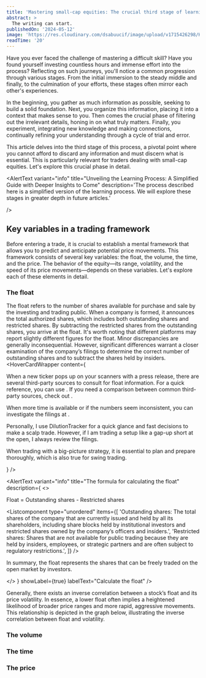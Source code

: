 ```yaml
---
title: 'Mastering small-cap equities: The crucial third stage of learning'
abstract: >
  The writing can start.
publishedOn: '2024-05-12'
image: 'https://res.cloudinary.com/dsabuucif/image/upload/v1715426298/Hakanda%20Blog%20Open%20Graph/penguin-1867414_1280_dgsmkn.jpg'
readTime: '20'
---
```


Have you ever faced the challenge of mastering a difficult skill?
Have you found yourself investing countless hours and immense effort into the process?
Reflecting on such journeys, you'll notice a common progression through various stages.
From the initial immersion to the steady middle and finally, to the culmination of your efforts,
these stages often mirror each other's experiences.

In the beginning, you gather as much information as possible, seeking to build a solid foundation.
Next, you organize this information, placing it into a context that makes sense to you.
Then comes the crucial phase of filtering out the irrelevant details, honing in on what truly matters.
Finally, you experiment, integrating new knowledge and making connections, continually refining your
understanding through a cycle of trial and error.

This article delves into the third stage of this process, a pivotal point where you cannot afford to discard
any information and must discern what is essential.
This is particularly relevant for traders dealing with small-cap equities.
Let's explore this crucial phase in detail.

<AlertText
variant="info"
title="Unveiling the Learning Process: A Simplified Guide with Deeper Insights to Come"
description='The process described here is a simplified version of the learning process. 
We will explore these stages in greater depth in future articles.'

/>

## Key variables in a trading framework

Before entering a trade, it is crucial to establish a mental framework that allows you to predict and anticipate potential price movements.
This framework consists of several key variables: the float, the volume, the time, and the price.
The behavior of the equity—its range, volatility, and the speed of its price movements—depends on these variables.
Let's explore each of these elements in detail.

### The float

The float refers to the number of shares available for purchase and sale by
the investing and trading public. When a company is formed, it announces the
total authorized shares, which includes both outstanding shares and restricted
shares. By subtracting the restricted shares from the outstanding shares, you
arrive at the float. It's worth noting that different platforms may report
slightly different figures for the float. Minor discrepancies are generally
inconsequential. However, significant differences warrant a closer examination
of the company’s filings to determine the correct number of outstanding shares
and to subtract the shares held by insiders.<HoverCardWrapper content={<div><p>When a new ticker pops up on your scanners with a press release, there are several third-party sources to consult for float information. For a quick reference, you can use <Textlink text='DilutionTracker' href='https://dilutiontracker.com/' />. If you need a comparison between common third-party sources, check out <Textlink text='KnowTheFloat' href='https://knowthefloat.com' />.</p><p>When more time is available or if the numbers seem inconsistent, you can investigate the filings at <Textlink text='BamSEC' href='https://www.bamsec.com/' />.</p><p>Personally, I use DilutionTracker for a quick glance and fast decisions to make a scalp trade. However, if I am trading a setup like a gap-up short at the open, I always review the filings.</p><p>When trading with a big-picture strategy, it is essential to plan and prepare thoroughly, which is also true for swing trading.</p></div>} />

<AlertText
  variant="info"
  title="The formula for calculating the float"
  description={
    <>
      <p className="border rounded-lg w-fit p-2">
        <span className="">Float</span> = Outstanding shares - Restricted shares
      </p>
      <Listcomponent
        type="unordered"
        items={[
          'Outstanding shares: The total shares of the company that are currently issued and held by all its shareholders, including share blocks held by institutional investors and restricted shares owned by the company’s officers and insiders.',
          'Restricted shares: Shares that are not available for public trading because they are held by insiders, employees, or strategic partners and are often subject to regulatory restrictions.',
        ]}
      />
      <p>
        In summary, the float represents the shares that can be freely traded on
        the open market by investors.
      </p>
    </>
  }
  showLabel={true}
  labelText="Calculate the float"
/>

Generally, there exists an inverse correlation between a stock’s float and its price volatility.
In essence, a lower float often implies a heightened likelihood of broader price ranges and more rapid, aggressive movements.
This relationship is depicted in the graph below, illustrating the inverse correlation between float and volatility.

### The volume

### The time

### The price
